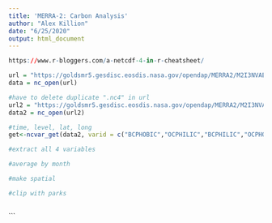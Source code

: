 ```yaml
---
title: 'MERRA-2: Carbon Analysis'
author: "Alex Killion"
date: "6/25/2020"
output: html_document
---
```


```r
https://www.r-bloggers.com/a-netcdf-4-in-r-cheatsheet/

url = "https://goldsmr5.gesdisc.eosdis.nasa.gov/opendap/MERRA2/M2I3NVAER.5.12.4/1980/01/MERRA2_100.inst3_3d_aer_Nv.19800101.nc4"
data = nc_open(url)

#have to delete duplicate ".nc4" in url
url2 = "https://goldsmr5.gesdisc.eosdis.nasa.gov/opendap/MERRA2/M2I3NVAER.5.12.4/2018/07/MERRA2_400.inst3_3d_aer_Nv.20180708.nc4?BCPHILIC[0:7][0:71][225:277][75:177],OCPHILIC[0:7][0:71][225:277][75:177],BCPHOBIC[0:7][0:71][225:277][75:177],OCPHOBIC[0:7][0:71][225:277][75:177],lat[225:277],time[0:7],lon[75:177],lev"
data2 = nc_open(url2)

#time, level, lat, long
get<-ncvar_get(data2, varid = c("BCPHOBIC","OCPHILIC","BCPHILIC","OCPHOBIC"))

#extract all 4 variables

#average by month

#make spatial

#clip with parks



```

```

